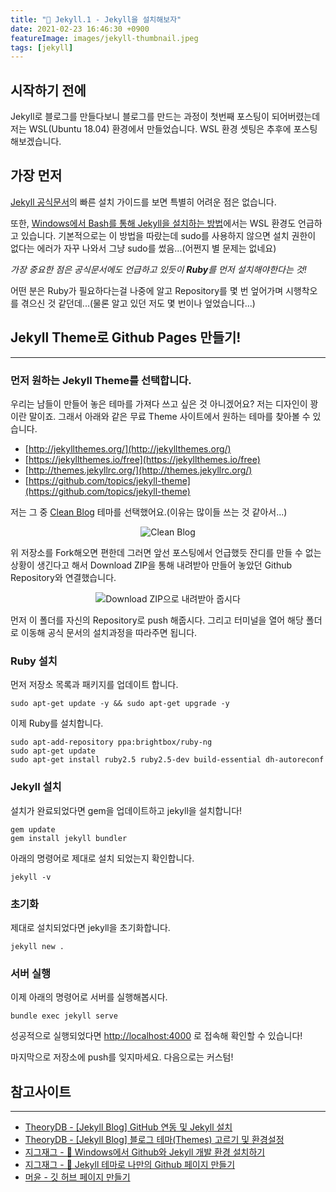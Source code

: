 ```yaml
---
title: "🎢 Jekyll.1 - Jekyll을 설치해보자"
date: 2021-02-23 16:46:30 +0900
featureImage: images/jekyll-thumbnail.jpeg
tags: [jekyll]
---
```


## 시작하기 전에

Jekyll로 블로그를 만들다보니 블로그를 만드는 과정이 첫번째 포스팅이 되어버렸는데 저는 WSL(Ubuntu 18.04) 환경에서 만들었습니다. WSL 환경 셋팅은 추후에 포스팅 해보겠습니다.

## 가장 먼저

[Jekyll 공식문서](https://jekyllrb-ko.github.io/docs/)의 빠른 설치 가이드를 보면 특별히 어려운 점은 없습니다.

또한, [Windows에서 Bash를 통해 Jekyll을 설치하는 방법](https://jekyllrb-ko.github.io/docs/installation/windows/)에서는 WSL 환경도 언급하고 있습니다. 기본적으로는 이 방법을 따랐는데 sudo를 사용하지 않으면 설치 권한이 없다는 에러가 자꾸 나와서 그냥 sudo를 썼음...(어쩐지 별 문제는 없네요)

_가장 중요한 점은 공식문서에도 언급하고 있듯이 **Ruby**를 먼저 설치해야한다는 것!_

어떤 분은 Ruby가 필요하다는걸 나중에 알고 Repository를 몇 번 엎어가며 시행착오를 겪으신 것 같던데...(물론 알고 있던 저도 몇 번이나 엎었습니다...)

## Jekyll Theme로 Github Pages 만들기!

---

### 먼저 원하는 Jekyll Theme를 선택합니다.

우리는 남들이 만들어 놓은 테마를 가져다 쓰고 싶은 것 아니겠어요? 저는 디자인이 꽝이란 말이죠.
그래서 아래와 같은 무료 Theme 사이트에서 원하는 테마를 찾아볼 수 있습니다.

- [http://jekyllthemes.org/](http://jekyllthemes.org/)
- [https://jekyllthemes.io/free](https://jekyllthemes.io/free)
- [http://themes.jekyllrc.org/](http://themes.jekyllrc.org/)
- [https://github.com/topics/jekyll-theme](https://github.com/topics/jekyll-theme)

저는 그 중 [Clean Blog](https://github.com/StartBootstrap/startbootstrap-clean-blog-jekyll) 테마를 선택했어요.(이유는 많이들 쓰는 것 같아서...)

<p align="center">
  <img src="images/theme.png" alt="Clean Blog" title="Clean Blog" />
</p>

위 저장소를 Fork해오면 편한데 그러면 앞선 포스팅에서 언급했듯 잔디를 만들 수 없는 상황이 생긴다고 해서 Download ZIP을 통해 내려받아 만들어 놓았던 Github Repository와 연결했습니다.

<p align="center">
  <img
    src="images/github.png"
    alt="Download ZIP으로 내려받아 줍시다"
    title="Download ZIP으로 내려받아 줍시다"
  />
</p>

먼저 이 폴더를 자신의 Repository로 push 해줍시다.
그리고 터미널을 열어 해당 폴더로 이동해 공식 문서의 설치과정을 따라주면 됩니다.

### Ruby 설치

먼저 저장소 목록과 패키지를 업데이트 합니다.

```shell
sudo apt-get update -y && sudo apt-get upgrade -y
```

이제 Ruby를 설치합니다.

```shell
sudo apt-add-repository ppa:brightbox/ruby-ng
sudo apt-get update
sudo apt-get install ruby2.5 ruby2.5-dev build-essential dh-autoreconf
```

### Jekyll 설치

설치가 완료되었다면 gem을 업데이트하고 jekyll을 설치합니다!

```shell
gem update
gem install jekyll bundler
```

아래의 명령어로 제대로 설치 되었는지 확인합니다.

```shell
jekyll -v
```

### 초기화

제대로 설치되었다면 jekyll을 초기화합니다.

```shell
jekyll new .
```

### 서버 실행

이제 아래의 명령어로 서버를 실행해봅시다.

```shell
bundle exec jekyll serve
```

성공적으로 실행되었다면 [http://localhost:4000](http://localhost:4000) 로 접속해 확인할 수 있습니다!

마지막으로 저장소에 push를 잊지마세요.
다음으로는 커스텀!

## 참고사이트

---

- [TheoryDB - [Jekyll Blog] GitHub 연동 및 Jekyll 설치](https://theorydb.github.io/envops/2019/05/03/envops-blog-github-pages-jekyll/)
- [TheoryDB - [Jekyll Blog] 블로그 테마(Themes) 고르기 및 환경설정](https://theorydb.github.io/envops/2019/05/02/envops-blog-theme/)
- [지그재그 - 💎 Windows에서 Github와 Jekyll 개발 환경 설치하기](https://wormwlrm.github.io/2018/07/13/How-to-set-Github-and-Jekyll-environment-on-Windows.html)
- [지그재그 - 📯 Jekyll 테마로 나만의 Github 페이지 만들기](https://wormwlrm.github.io/2018/07/09/How-to-clone-Jekyll-theme-without-downloading-Jekyll.html)
- [머윤 - 깃 허브 페이지 만들기](https://yoon6.github.io/posts/make-github-pages/)
